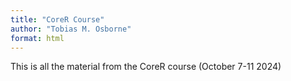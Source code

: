 ```yaml
---
title: "CoreR Course"
author: "Tobias M. Osborne"
format: html
---
```


This is all the material from the CoreR course (October 7-11 2024)

